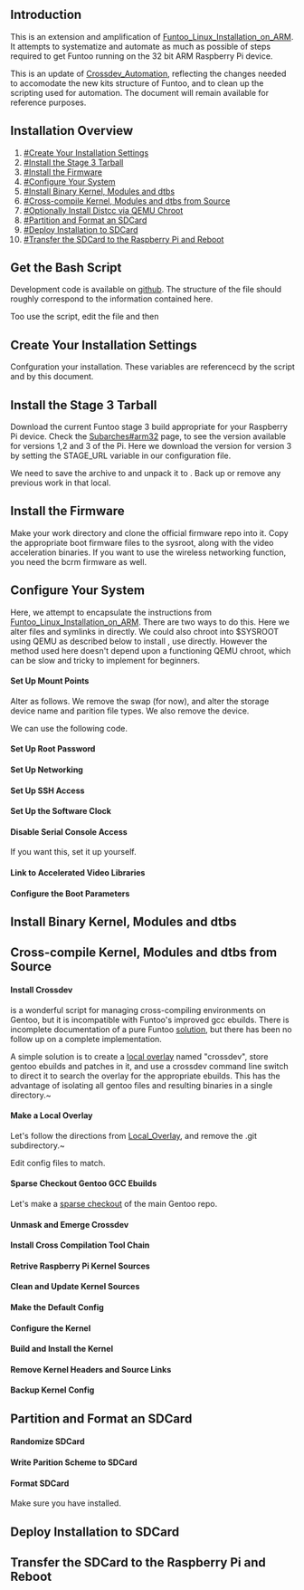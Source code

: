 == Introduction ==
This is an extension and amplification of [[Funtoo_Linux_Installation_on_ARM]]. It attempts to systematize and automate as much as possible of steps required to get Funtoo running on the 32 bit ARM Raspberry Pi device.

This is an update of [[Crossdev_Automation]], reflecting the changes needed to accomodate the new kits structure of Funtoo, and to clean up the scripting used for automation. The document will remain available for reference purposes. 


== Installation Overview ==
# [[#Create Your Installation Settings]]
# [[#Install the Stage 3 Tarball]]
# [[#Install the Firmware]]
# [[#Configure Your System]]
# [[#Install Binary Kernel, Modules and dtbs]]
# [[#Cross-compile Kernel, Modules and dtbs from Source]]
# [[#Optionally Install Distcc via QEMU Chroot]]
# [[#Partition and Format an SDCard]]
# [[#Deploy Installation to SDCard]]
# [[#Transfer the SDCard to the Raspberry Pi and Reboot]]

== Get the Bash Script ==

Development code is available on [https://github.com/d4g33z/sysroot.git github]. The structure of the file {{c|sysroot.sh}} should roughly correspond to the information contained here.

Too use the script, edit the {{c|config}} file and then
{{console|body=
###i## source sysroot.sh && sysroot_install
}}


== Create Your Installation Settings ==

Confguration your installation. These variables are referencecd by the {{c|sysroot.sh}} script and by this document.

{{file|name=config|lang=bash|desc=Set your install configuration variables|body=
KERNEL_WORK=/usr/src/rpi_kernel
RPI_KERN_BRANCH=rpi-4.14.y

SYSROOT_WORK=/usr/src/sysroots
STAGE_URL=http://ftp.osuosl.org/pub/funtoo/funtoo-current/arm-32bit/raspi3/stage3-latest.tar.xz
CHOST=armv7a-hardfloat-linux-gnueabi
CFLAGS="-O2 -pipe -march=armv7-a -mtune=cortex-a53 -mfpu=neon-vfpv4 -mfloat-abi=hard"

#SDCARD_DEV=mmcblk0p
SDCARD_DEV=sdb

#optional
DISTCC_REMOTE_JOBS=21
DISTCC_REMOTE_HOSTS="10.0.0.1,cpp,lzo"
}}



== Install the Stage 3 Tarball ==

Download the current Funtoo stage 3 build appropriate for your Raspberry Pi device. Check the [[Subarches#arm32]] page, to see the version available for versions 1,2 and 3 of the Pi. Here we download the version for version 3 by setting the STAGE_URL variable in our configuration file. 

We need to save the archive to {{c|$STAGE3_ARCHIVE}} and unpack it to {{c|$SYSROOT}}. Back up or remove any previous work in that local.

{{console|body=
###i## export SYSROOT=$SYSROOT_WORK/$CHOST
###i## export STAGE3_ARCHIVE=/tmp/stage3-latest.tar.xz
###i## mv -n $SYSROOT $SYSROOT.old
###i## mkdir -p $SYSROOT
###i## wget ${STAGE_URL} -O ${STAGE3_ARCHIVE}
###i## tar xpfv ${STAGE3_ARCHIVE} -C ${SYSROOT}
}}

== Install the Firmware ==
Make your work directory and clone the official firmware repo into it. Copy the appropriate boot firmware files to the sysroot, along with the video acceleration binaries. If you want to use the wireless networking function, you need the bcrm firmware as well.

{{console|body=
###i## mkdir -p ${KERNEL_WORK}
###i## git clone --depth 1 git://github.com/raspberrypi/firmware/ ${KERNEL_WORK}/firmware
###i## cp ${KERNEL_WORK}/firmware/boot/{bootcode.bin,fixup*.dat,start*.elf} ${SYSROOT}/boot
###i## cp -r ${KERNEL_WORK}/firmware/hardfp/opt ${SYSROOT}
###i## git clone --depth 1 https://github.com/RPi-Distro/firmware-nonfree ${KERNEL_WORK}/firmware-nonfree
###i## git --git-dir=${KERNEL_WORK}/firmware-nonfree/.git --work-tree=${KERNEL_WORK}/firmware-nonfree pull origin
###i## mkdir -p ${SYSROOT}/lib/firmware/brcm
###i## cp -r ${KERNEL_WORK}/firmware-nonfree/brcm/brcmfmac43430-sdio.{bin,txt} ${SYSROOT}/lib/firmware/brcm
}}

== Configure Your System ==
Here, we attempt to encapsulate the instructions from [[Funtoo_Linux_Installation_on_ARM]]. There are two ways to do this. Here we alter files and symlinks in {{c|$SYSROOT/etc}} directly. We could also chroot into $SYSROOT using QEMU as described below to install {{Package|sys-devel/distcc}}, use {{c|rc-update}} directly. However the method used here doesn't depend upon a functioning QEMU chroot, which can be slow and tricky to implement for beginners.

==== Set Up Mount Points ====
Alter {{c|$SYSROOT/etc/fstab}} as follows. We remove the swap (for now), and alter the storage device name and parition file types. We also remove the {{c|/dev/cdrom}} device.

{{file|name=$SYSROOT/etc/fstab|body=
/dev/mmcblk0p1  /boot   vfat    noauto,noatime  1 2
/dev/mmcblk0p2  /   ext4    noatime 0 1
}}

We can use the following {{Package|sys-apps/sed}} code.
{{console|body=
###i## sed -i "s/\/dev\/sda1.*/\/dev\/mmcblk0p1 \/boot vfat defaults 0 2/" ${SYSROOT}/etc/fstab
###i## sed -i "s/\/dev\/sda2.*//" ${SYSROOT}/etc/fstab
###i## sed -i "s/\/dev\/sda3.*/\/dev\/mmcblk0p2 \/ ext4  defaults 0 1/" ${SYSROOT}/etc/fstab
###i## sed -i "s/\#\/dev\/cdrom.*//" ${SYSROOT}/etc/fstab
}}

==== Set Up Root Password ====
{{console|body=
###i## sed -i "s/root\:\*/root\:`(openssl passwd -1)`/" $SYSROOT/etc/shadow
}}
==== Set Up Networking ====
{{console|body=
###i## ln -sf /etc/init.d/dhcpcd ${SYSROOT}/etc/runlevels/default
}}
==== Set Up SSH Access ====
{{console|body=
###i## echo "PermitRootLogin yes" >> ${SYSROOT}/etc/ssh/sshd_config
###i## ln -sf /etc/init.d/sshd ${SYSROOT}/etc/runlevels/default 
}}
==== Set Up the Software Clock ====
{{console|body=
###i## ln -sf /etc/init.d/swclock ${SYSROOT}/etc/runlevels/boot
###i## rm ${SYSROOT}/etc/runlevels/boot/hwclock
###i## mkdir -p ${SYSROOT}/lib/rc/cache
###i## touch ${SYSROOT}/lib/rc/cache/shutdowntime
}}
==== Disable Serial Console Access ====
If you want this, set it up yourself.
{{console|body=
###i## sed -i "s/s0\:.*/\#&/" ${SYSROOT}/etc/inittab
}}
==== Link to Accelerated Video Libraries ====
{{console|body=
###i## echo "LDPATH=\"/opt/vc/lib\"" > ${SYSROOT}/etc/env.d/99vc
}}
==== Configure the Boot Parameters ====
{{console|body=
###i## cat > ${SYSROOT}/boot/cmdline.txt << EOF
##i## dwc_otg.lpm_enable=0 console=tty1 root=/dev/mmcblk0p2 rootfstype=ext4 elevator=deadline fsck.repair=yes rootwait
##i## EOF
}}
== Install Binary Kernel, Modules and dtbs ==
{{console|body=
###i## mkdir -p ${SYSROOT}/boot/overlays
###i## cp ${KERNEL_WORK}/firmware/boot/dts/*.dtb ${SYSROOT}/boot/
###i## cp ${KERNEL_WORK}/firmware/boot/dts/overlays/*.dtb* ${SYSROOT}/boot/overlays/
###i## cp ${KERNEL_WORK}/firmware/boot/dts/overlays/README ${SYSROOT}/boot/overlays/
###i## cp ${KERNEL_WORK}/firmware/boot/kernel7.img  ${SYSROOT}/boot/
}}
== Cross-compile Kernel, Modules and dtbs from Source ==
==== Install Crossdev ====
{{Package|sys-devel/crossdev}} is a wonderful script for managing cross-compiling environments on Gentoo, but it is incompatible with Funtoo's improved gcc ebuilds. There is incomplete documentation of a pure Funtoo [https://bugs.funtoo.org/browse/FL-3787 solution], but there has been no follow up on a complete implementation.

A simple solution is to create a [[Local_Overlay|local overlay]] named "crossdev", store gentoo ebuilds and patches in it, and use a crossdev command line switch to direct it to search the overlay for the appropriate ebuilds. This has the advantage of isolating all gentoo files and resulting binaries in a single directory.~

{{note|
Please ensure that {{c|/etc/portage{package.keywords,package.mask,package.use} }} are all directories.
}}

==== Make a Local Overlay ====
Let's follow the directions from [[Local_Overlay]], and remove the .git subdirectory.~
{{console|body=
###i## mkdir /var/git/overlay
###i## cd /var/git/overlay
###i## git clone  https://github.com/funtoo/skeleton-overlay.git crossdev
###i## rm -rf /var/git/overlay/crossdev/.git
###i## echo "crossdev" > /var/git/overlay/crossdev/profiles/repo_name
}}

Edit config files to match.
{{file|name=/etc/portage/repos.conf/crossdev.conf|lang=|desc=Add the crossdev overlay to portage|body=
[crossdev]
location = /var/git/overlay/crossdev
auto-sync = no
priority = 10
}}

==== Sparse Checkout Gentoo GCC Ebuilds ====
Let's make a [https://stackoverflow.com/questions/600079/how-do-i-clone-a-subdirectory-only-of-a-git-repository/28039894#28039894 sparse checkout] of the main Gentoo repo.

{{console|body=
###i## cd /var/git/overlay/crossdev
###i## git init
###i## git remote add origin git://github.com/gentoo/gentoo.git
###i## git config core.sparseCheckout true
###i## echo "sys-devel/gcc" >> .git/info/sparse-checkout
###i## git pull --depth=1 origin master
}}

==== Unmask and Emerge Crossdev ====
{{console|body=
###i## echo "sys-devel/crossdev **" >> /etc/portage/package.keywords/crossdev
###i## echo "=sys-devel/crossdev-99999999" >> /etc/portage/package.unmask/crossdev
###i## emerge crossdev
}}

==== Install Cross Compilation Tool Chain ====
{{console|body=
###i## crossdev -S --ov-gcc /var/git/overlay/crossdev -t ${CHOST}
}}

==== Retrive Raspberry Pi Kernel Sources ====
{{console|body=
###i## git clone https://github.com/raspberrypi/linux.git ${KERNEL_WORK}/linux
}}

==== Clean and Update Kernel Sources ====
{{console|body=
###i## git --git-dir=${KERNEL_WORK}/linux/.git --work-tree=${KERNEL_WORK}/linux clean -fdx
###i## git --git-dir=${KERNEL_WORK}/linux/.git --work-tree=${KERNEL_WORK}/linux checkout master
###i## git --git-dir=${KERNEL_WORK}/linux/.git --work-tree=${KERNEL_WORK}/linux fetch --all
###i## git --git-dir=${KERNEL_WORK}/linux/.git --work-tree=${KERNEL_WORK}/linux branch -D ${RPI_KERN_BRANCH}
###i## git --git-dir=${KERNEL_WORK}/linux/.git --work-tree=${KERNEL_WORK}/linux checkout ${RPI_KERN_BRANCH}
}}

==== Make the Default Config ====
{{console|body=
###i## make -j$(nproc) \
##i## ARCH=arm \
##i## CROSS_COMPILE=${CHOST}- \
##i## bcm2709_defconfig
}}

==== Configure the Kernel ====
{{console|body=
###i## make -j$(nproc) \
##i## ARCH=arm \
##i## CROSS_COMPILE=${CHOST}- \
##i## MENUCONFIG_COLOR=mono \
##i## menuconfig
}}

==== Build and Install the Kernel ====
{{console|body=
###i## cd ${KERNEL_WORK}/linux
}}

{{console|body=
###i## make -j$(nproc) \
##i## ARCH=arm \
##i## CROSS_COMPILE=${CHOST}- \
##i## zImage dtbs modules
}}

{{console|body=
###i## make -j$(nproc) \
##i## ARCH=arm \
##i## CROSS_COMPILE=${CHOST}- \
##i## INSTALL_MOD_PATH=${SYSROOT} \
##i## modules_install
}}

{{console|body=
###i## mkdir -p ${SYSROOT}/boot/overlays
##i## cp arch/arm/boot/dts/*.dtb ${SYSROOT}/boot/
##i## cp arch/arm/boot/dts/overlays/*.dtb* ${SYSROOT}/boot/overlays/
##i## cp arch/arm/boot/dts/overlays/README ${SYSROOT}/boot/overlays/
}}

{{console|body=
###i## scripts/mkknlimg arch/arm/boot/zImage ${SYSROOT}/boot/kernel7.img
}}

==== Remove Kernel Headers and Source Links ====
{{console|body=
###i## rm ${SYSROOT}/lib/modules/`get_kernel_release`/{build,source}
}}

==== Backup Kernel Config ====
{{console|body=
###i## mkdir -p ${SYSROOT}/etc/kernels
###i## cp -i ${KERNEL_WORK}/linux/.config ${SYSROOT}/etc/kernels
}}

== Partition and Format an SDCard ==
{{console|body=
###i## export SDCARD=/dev/SDCARD_DEV
}}
==== Randomize SDCard ====
{{console|body=
###i## dd if=/dev/urandom of=${SDCARD} bs=1M status=progress
}}
==== Write Parition Scheme to SDCard ====
{{console|body=
###i## umount -Rl ${SDCARD}
###i## sfdisk --no-reread --wipe always ${SDCARD} << EOF
##i## label: dos
##i## unit: sectors
##i## ${SDCARD}1 : start=        2048, size=     1048576, type=c
##i## ${SDCARD}2 : start=     1050624, type=83
##i## EOF
}}
==== Format SDCard ====
Make sure you have {{Package|sys-fs/dosfstools}} installed.
{{console|body=
###i## mkfs.ext4 ${SDCARD}2
###i## mkfs.vfat ${SDCARD}1
}}

== Deploy Installation to SDCard ==
{{console|body=
###i## mkdir -p /mnt/funtoo
###i## mount ${SDCARD}2 /mnt/funtoo
###i## mkdir -p /mnt/funtoo/boot
###i## mount ${SDCARD}1 /mnt/funtoo/boot
###i## rsync --archive \
##i##      --verbose \
##i##      --progress \
##i##      --exclude "var/git/*" \
##i##    ${SYSROOT}/{boot,bin,etc,home,lib,mnt,opt,root,run,sbin,srv,tmp,usr,var,dev} \
##i##    /mnt/funtoo/
###i## umount /mnt/rpi/boot
###i## umount /mnt/rpi
}}

== Transfer the SDCard to the Raspberry Pi and Reboot ==

